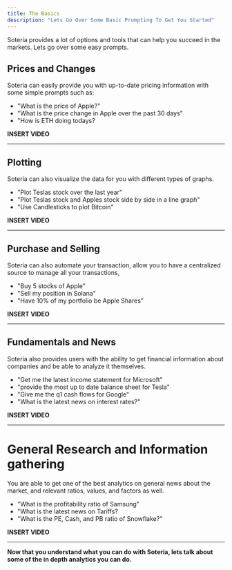 ```yaml
---
title: The Basics
description: "Lets Go Over Some Basic Prompting To Get You Started"
---
```


Soteria provides a lot of options and tools that can help you succeed in the markets. Lets go over some easy prompts.

## Prices and Changes

Soteria can easily provide you with up-to-date pricing information with some simple prompts such as:

- "What is the price of Apple?"
- "What is the price change in Apple over the past 30 days"
- "How is ETH doing todays?

**INSERT VIDEO**

---

## Plotting

Soteria can also visualize the data for you with different types of graphs.

- "Plot Teslas stock over the last year"
- "Plot Teslas stock and Apples stock side by side in a line graph"
- "Use Candlesticks to plot Bitcoin"

**INSERT VIDEO**

---

## Purchase and Selling

Soteria can also automate your transaction, allow you to have a centralized source to manage all your transactions,

- "Buy 5 stocks of Apple"
- "Sell my position in Solana"
- "Have 10% of my portfolio be Apple Shares"

**INSERT VIDEO**

---

## Fundamentals and News

Soteria also provides users with the ability to get financial information about companies and be able to analyze it themselves.

- "Get me the latest income statement for Microsoft"
- "provide the most up to date balance sheet for Tesla"
- "Give me the q1 cash flows for Google"
- "What is the latest news on interest rates?"

**INSERT VIDEO**

---

# General Research and Information gathering

You are able to get one of the best analytics on general news about the market, and relevant ratios, values, and factors as well.

- "What is the profitability ratio of Samsung"
- "What is the latest news on Tariffs?
- "What is the PE, Cash, and PB ratio of Snowflake?"

**INSERT VIDEO**

---

**Now that you understand what you can do with Soteria, lets talk about some of the in depth analytics you can do.**
